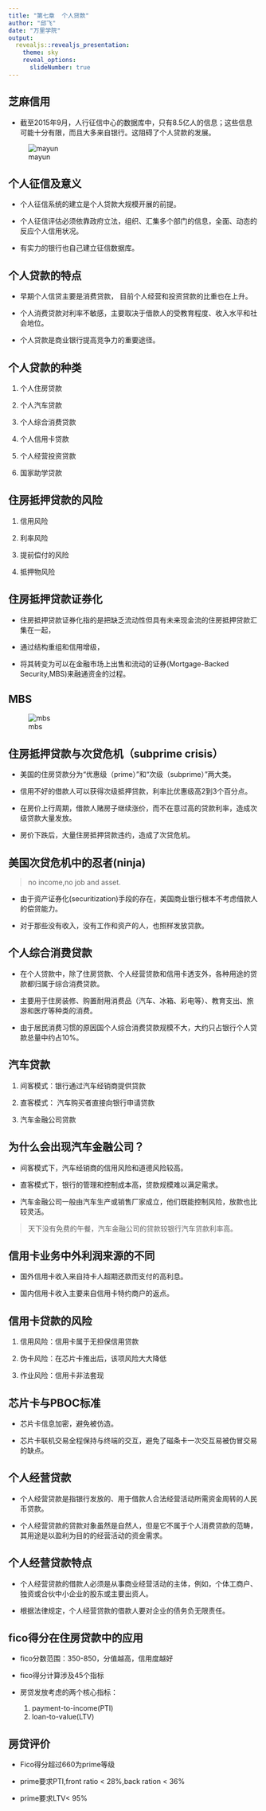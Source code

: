 ```yaml
---
title: "第七章  个人贷款"
author: "邱飞"
date: "万里学院"
output:
  revealjs::revealjs_presentation:
    theme: sky
    reveal_options:
      slideNumber: true
---
```


## 芝麻信用 ##

* 截至2015年9月，人行征信中心的数据库中，只有8.5亿人的信息；这些信息可能十分有限，而且大多来自银行。这阻碍了个人贷款的发展。

![mayun](../pic/07-mayun.jpg)

## 个人征信及意义 ##

* 个人征信系统的建立是个人贷款大规模开展的前提。

* 个人征信评估必须依靠政府立法，组织、汇集多个部门的信息，全面、动态的反应个人信用状况。

* 有实力的银行也自己建立征信数据库。

## 个人贷款的特点 ##

* 早期个人信贷主要是消费贷款， 目前个人经营和投资贷款的比重也在上升。

* 个人消费贷款对利率不敏感，主要取决于借款人的受教育程度、收入水平和社会地位。

* 个人贷款是商业银行提高竞争力的重要途径。



## 个人贷款的种类 ##

1. 个人住房贷款

2. 个人汽车贷款

3. 个人综合消费贷款

4. 个人信用卡贷款

5. 个人经营投资贷款

6. 国家助学贷款

## 住房抵押贷款的风险 ##

1. 信用风险

2. 利率风险

3. 提前偿付的风险

4. 抵押物风险

## 住房抵押贷款证券化 ##

* 住房抵押贷款证券化指的是把缺乏流动性但具有未来现金流的住房抵押贷款汇集在一起，

* 通过结构重组和信用增级，

* 将其转变为可以在金融市场上出售和流动的证券(Mortgage-Backed Security,MBS)来融通资金的过程。 

## MBS ##
![mbs](../pic/07-mbs.jpg)



## 住房抵押贷款与次贷危机（subprime crisis） ##

* 美国的住房贷款分为“优惠级（prime）”和“次级（subprime）”两大类。

* 信用不好的借款人可以获得次级抵押贷款，利率比优惠级高2到3个百分点。

* 在房价上行周期，借款人赌房子继续涨价，而不在意过高的贷款利率，造成次级贷款大量发放。

* 房价下跌后，大量住房抵押贷款违约，造成了次贷危机。

## 美国次贷危机中的忍者(ninja) ##

> no income,no job and asset.

* 由于资产证券化(securitization)手段的存在，美国商业银行根本不考虑借款人的偿贷能力。

* 对于那些没有收入，没有工作和资产的人，也照样发放贷款。

## 个人综合消费贷款 ##

* 在个人贷款中，除了住房贷款、个人经营贷款和信用卡透支外，各种用途的贷款都归属于综合消费贷款。

* 主要用于住房装修、购置耐用消费品（汽车、冰箱、彩电等）、教育支出、旅游和医疗等种类的消费。

* 由于居民消费习惯的原因国个人综合消费贷款规模不大，大约只占银行个人贷款总量中约占10%。


## 汽车贷款 ##

1. 间客模式：银行通过汽车经销商提供贷款

2. 直客模式： 汽车购买者直接向银行申请贷款

3. 汽车金融公司贷款

## 为什么会出现汽车金融公司？ ##

* 间客模式下，汽车经销商的信用风险和道德风险较高。

* 直客模式下，银行的管理和控制成本高，贷款规模难以满足需求。

* 汽车金融公司一般由汽车生产或销售厂家成立，他们既能控制风险，放款也比较灵活。

> 天下没有免费的午餐，汽车金融公司的贷款较银行汽车贷款利率高。



## 信用卡业务中外利润来源的不同 ##

* 国外信用卡收入来自持卡人超期还款而支付的高利息。

* 国内信用卡收入主要来自信用卡特约商户的返点。

## 信用卡贷款的风险 ##

1. 信用风险：信用卡属于无担保信用贷款

2. 伪卡风险：在芯片卡推出后，该项风险大大降低

3. 作业风险：信用卡非法套现

## 芯片卡与PBOC标准 ##

* 芯片卡信息加密，避免被仿造。

* 芯片卡联机交易全程保持与终端的交互，避免了磁条卡一次交互易被伪冒交易的缺点。

## 个人经营贷款 ##

* 个人经营贷款是指银行发放的、用于借款人合法经营活动所需资金周转的人民币贷款。

* 个人经营贷款的贷款对象虽然是自然人，但是它不属于个人消费贷款的范畴，其用途是以盈利为目的的经营活动的资金需求。

## 个人经营贷款特点 ##

* 个人经营贷款的借款人必须是从事商业经营活动的主体，例如，个体工商户、独资或合伙中小企业的股东或主要出资人。

* 根据法律规定，个人经营贷款的借款人要对企业的债务负无限责任。

## fico得分在住房贷款中的应用

- fico分数范围：350-850，分值越高，信用度越好

- fico得分计算涉及45个指标

- 房贷发放考虑的两个核心指标：
   1. payment-to-income(PTI)
   2. loan-to-value(LTV)

## 房贷评价

- Fico得分超过660为prime等级

- prime要求PTI,front ratio < 28%,back ration < 36%

- prime要求LTV< 95%
